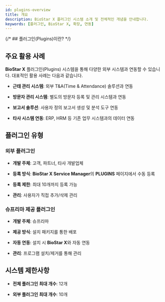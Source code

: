 ```yaml
---
id: plugins-overview
title: 개요
description: BioStar X 플러그인 시스템 소개 및 전체적인 개념을 안내합니다.
keywords: [플러그인, BioStar X, 확장, 연동]
---
```


{/* ## 플러그인(Plugins)이란? */}

<PluginsWhatIs />

## 주요 활용 사례

**BioStar X** 플러그인(Plugins) 시스템을 통해 다양한 외부 시스템과 연동할 수 있습니다. 대표적인 활용 사례는 다음과 같습니다.

- **근태 관리 시스템**: 외부 T&A(Time & Attendance) 솔루션과 연동

- **방문자 관리 시스템**: 별도의 방문자 등록 및 관리 시스템과 연동

- **보고서 솔루션**: 사용자 정의 보고서 생성 및 분석 도구 연동

- **타사 시스템 연동**: ERP, HRM 등 기존 업무 시스템과의 데이터 연동


## 플러그인 유형

### 외부 플러그인

- **개발 주체**: 고객, 파트너, 타사 개발업체

- **등록 방식**: **BioStar X Service Manager**의 **PLUGINS** 페이지에서 수동 등록

- **등록 제한**: 최대 10개까지 등록 가능

- **관리**: 사용자가 직접 추가/삭제 관리

### 슈프리마 제공 플러그인  

- **개발 주체**: 슈프리마

- **제공 방식**: 설치 패키지를 통한 배포

- **자동 연동**: 설치 시 **BioStar X**와 자동 연동

- **관리**: 프로그램 설치/제거를 통해 관리


## 시스템 제한사항

- **전체 플러그인 최대 개수**: 12개

- **외부 플러그인 최대 개수**: 10개